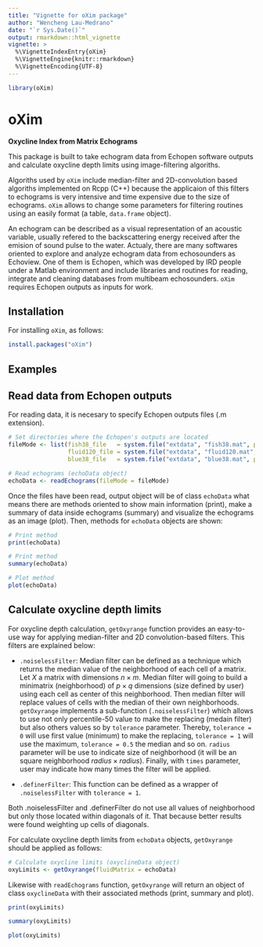 ```yaml
---
title: "Vignette for oXim package"
author: "Wencheng Lau-Medrano"
date: "`r Sys.Date()`"
output: rmarkdown::html_vignette
vignette: >
  %\VignetteIndexEntry{oXim}
  %\VignetteEngine{knitr::rmarkdown}
  %\VignetteEncoding{UTF-8}
---
```


```r
library(oXim)
```

# oXim

**Oxycline Index from Matrix Echograms**

This package is built to take echogram data from Echopen software outputs and calculate oxycline depth limits using image-filtering algoriths.

Algoriths used by `oXim` include median-filter and 2D-convolution based algoriths implemented on Rcpp (C++) because the applicaion of this filters to echograms is very intensive and time expensive due to the size of echograms. `oXim` allows to change some parameters for filtering routines using an easily format (a table, `data.frame` object).

An echogram can be described as a visual representation of an acoustic variable, usually refered to the backscattering energy received after the emision of sound pulse to the water. Actualy, there are many softwares oriented to explore and analyze echogram data from echosounders as Echoview. One of them is Echopen, which was developed by IRD people under a Matlab environment and include libraries and routines for reading, integrate and cleaning databases from multibeam echosounders. `oXim` requires Echopen outputs as inputs for work. 


## Installation

For installing `oXim`, as follows:

```r
install.packages("oXim")
```

## Examples

## Read data from Echopen outputs
For reading data, it is necesary to specify Echopen outputs files (.m extension).

```r

# Set directories where the Echopen's outputs are located
fileMode <- list(fish38_file   = system.file("extdata", "fish38.mat", package = "oXim"),
                 fluid120_file = system.file("extdata", "fluid120.mat", package = "oXim"),
                 blue38_file   = system.file("extdata", "blue38.mat", package = "oXim"))

# Read echograms (echoData object)
echoData <- readEchograms(fileMode = fileMode)

```

Once the files have been read, output object will be of class `echoData` what means there are methods oriented to show main information (print), make a summary of data inside echograms (summary) and visualize the echograms as an image (plot). Then, methods for `echoData` objects are shown:

```r
# Print method
print(echoData)
```

```r
# Print method
summary(echoData)
```

```r
# Plot method
plot(echoData)
```

## Calculate oxycline depth limits
For oxycline depth calculation, `getOxyrange` function provides an easy-to-use way for applying median-filter and 2D convolution-based filters. This filters are explained below:

* `.noiselessFilter`: Median filter can be defined as a technique which returns the median value of the neighborhood of each cell of a matrix. Let $X$ a matrix with dimensions $n \times m$. Median filter will going to build a minimatrix (neighborhood) of $p \times q$ dimensions (size defined by user) using each cell as center of this neighborhood. Then median filter will replace values of cells with the median of their own neighborhoods. `getOxyrange` implements a sub-function (`.noiselessFilter`) which allows to use not only percentile-50 value to make the replacing (medain filter) but also others values so by `tolerance` parameter. Thereby, `tolerance = 0` will use first value (minimum) to make the replacing, `tolerance = 1` will use the maximum, `tolerance = 0.5` the median and so on. `radius` parameter will be use to indicate size of neighborhood (it will be an square neighborhood $radius \times radius$). Finally, with `times` parameter, user may indicate how many times the filter will be applied.

* `.definerFilter`: This function can be defined as a wrapper of `.noiselessFilter` with `tolerance = 1`.

Both .noiselessFilter and .definerFilter do not use all values of neighborhood but only those located within diagonals of it. That because better results were found weighting up cells of diagonals.

For calculate oxycline depth limits from `echoData` objects, `getOxyrange` should be applied as follows:

```r

# Calculate oxycline limits (oxyclineData object)
oxyLimits <- getOxyrange(fluidMatrix = echoData)

```

Likewise with `readEchograms` function, `getOxyrange` will return an object of class `oxyclineData` with their associated methods (print, summary and plot).

```r
print(oxyLimits)
```

```r
summary(oxyLimits)
```

```r
plot(oxyLimits)
```
